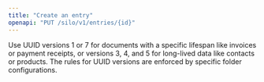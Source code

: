 ```yaml
---
title: "Create an entry"
openapi: "PUT /silo/v1/entries/{id}"
---
```


<Info>
    Use UUID versions 1 or 7 for documents with a specific lifespan like invoices or payment receipts, or versions 3, 4, and 5 for long-lived data like contacts or products. The rules for UUID versions are enforced by specific folder configurations.
</Info>

<Snippet file="reference/silo/entries/create-an-entry-desc.mdx" />
